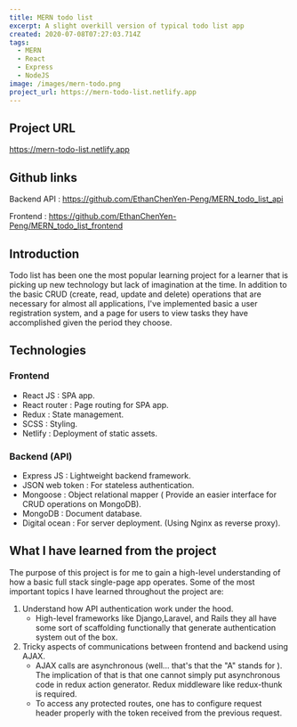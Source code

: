 ```yaml
---
title: MERN todo list
excerpt: A slight overkill version of typical todo list app
created: 2020-07-08T07:27:03.714Z
tags:
  - MERN
  - React
  - Express
  - NodeJS
image: /images/mern-todo.png
project_url: https://mern-todo-list.netlify.app
---
```

## Project URL
<https://mern-todo-list.netlify.app>
## Github links
Backend API : <https://github.com/EthanChenYen-Peng/MERN_todo_list_api>

Frontend : <https://github.com/EthanChenYen-Peng/MERN_todo_list_frontend>
## Introduction

Todo list has been one the most popular learning project for a learner that is picking up new technology but lack of imagination at the time. In addition to the basic CRUD (create, read, update and delete) operations that are necessary for almost all applications, I've implemented basic a user registration system, and a page for users to view tasks they have accomplished given the period they choose.

## Technologies

### Frontend

- React JS : SPA app.
- React router : Page routing for SPA app.
- Redux : State management.
- SCSS : Styling.
- Netlify : Deployment of static assets.

### Backend (API)

- Express JS : Lightweight backend framework.
- JSON web token : For stateless authentication.
- Mongoose : Object relational mapper ( Provide an easier interface for CRUD operations on MongoDB).
- MongoDB : Document database.
- Digital ocean : For server deployment. (Using Nginx as reverse proxy).

## What I have learned from the project

The purpose of this project is for me to gain a high-level understanding of how a basic full stack single-page app operates. Some of the most important topics I have learned throughout the project are:

1. Understand how API authentication work under the hood.
    - High-level frameworks like Django,Laravel, and Rails they all have some sort of scaffolding functionally that generate authentication system out of the box.
2. Tricky aspects of communications between frontend and backend using AJAX.
    - AJAX calls are asynchronous (well... that's that the "A" stands for  ). The implication of that is that one cannot simply put asynchronous code in redux action generator.  Redux middleware like redux-thunk is required.
    - To access any protected routes, one has to configure request header properly with the token received from the previous request.
